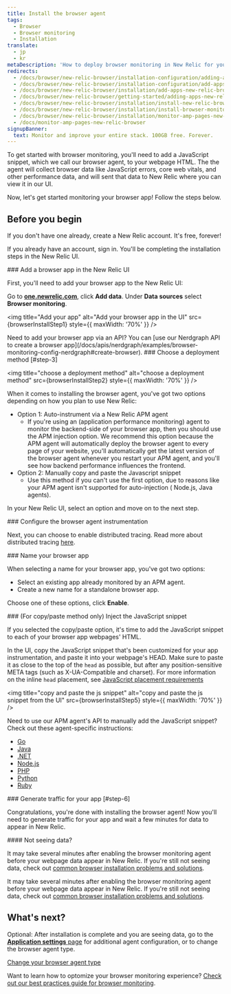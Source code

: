 ```yaml
---
title: Install the browser agent
tags:
  - Browser
  - Browser monitoring
  - Installation
translate:
  - jp
  - kr
metaDescription: 'How to deploy browser monitoring in New Relic for your apps, including UI, copy/paste, and API options.'
redirects:
  - /docs/browser/new-relic-browser/installation-configuration/adding-apps-new-relic-browser
  - /docs/browser/new-relic-browser/installation-configuration/add-apps-new-relic-browser
  - /docs/browser/new-relic-browser/installation/add-apps-new-relic-browser
  - /docs/browser/new-relic-browser/getting-started/adding-apps-new-relic-browser
  - /docs/browser/new-relic-browser/installation/install-new-relic-browser-agent
  - /docs/browser/new-relic-browser/installation/install-browser-monitoring-agent
  - /docs/browser/new-relic-browser/installation/monitor-amp-pages-new-relic-browser
  - /docs/monitor-amp-pages-new-relic-browser
signupBanner:
  text: Monitor and improve your entire stack. 100GB free. Forever.
---
```





To get started with browser monitoring, you'll need to add a JavaScript snippet, which we call our browser agent, to your webpage HTML. The the agent will collect browser data like JavaScript errors, core web vitals, and other performance data, and will sent that data to New Relic where you can view it in our UI. 

Now, let's get started monitoring your browser app! Follow the steps below. 

## Before you begin 

If you don't have one already, create a New Relic account. It's free, forever! 

<InlineSignup/>

If you already have an account, sign in. You'll be completing the installation steps in the New Relic UI. 

<Steps>

<Step>
### Add a browser app in the New Relic UI

First, you'll need to add your browser app to the New Relic UI:

Go to **[one.newrelic.com](https://one.newrelic.com)**, click **Add data**. Under **Data sources** select **Browser monitoring**. 

<img
  title="Add your app"
  alt="Add your browser app in the UI"
  src={browserInstallStep1}
  style={{ maxWidth: '70%' }}
/>

<Callout variant="tip">
Need to add your browser app via an API? You can [use our Nerdgraph API to create a browser app](/docs/apis/nerdgraph/examples/browser-monitoring-config-nerdgraph#create-browser).
  </Callout>
</Step>
<Step>
### Choose a deployment method [#step-3]

<img
  title="choose a deployment method"
  alt="choose a deployment method"
  src={browserInstallStep2}
  style={{ maxWidth: '70%' }}
/>

<figcaption>
  
</figcaption>

When it comes to installing the browser agent, you've got two options depending on how you plan to use New Relic:

* Option 1: Auto-instrument via a New Relic APM agent
  * If you're using an <InlinePopover type="apm" /> (application performance monitoring) agent to monitor the backend-side of your browser app, then you should use the APM injection option. We recommend this option because the APM agent will automatically deploy the browser agent to every page of your website, you'll automatically get the latest version of the browser agent whenever you restart your APM agent, and you'll see how backend performance influences the frontend.
* Option 2: Manually copy and paste the Javascript snippet
  * Use this method if you can't use the first option, due to reasons like your APM agent isn't supported for auto-injection ( Node.js, Java agents).

In your New Relic UI, select an option and move on to the next step. 
</Step>

<Step>
### Configure the browser agent instrumentation

Next, you can choose to enable distributed tracing. Read more about distributed tracing [here](/docs/browser/new-relic-browser/browser-pro-features/browser-data-distributed-tracing/).
</Step>

<Step>
### Name your browser app

When selecting a name for your browser app, you've got two options: 

* Select an existing app already monitored by an APM agent. 
* Create a new name for a standalone browser app. 

Choose one of these options, click **Enable**. 
</Step>

<Step>
### (For copy/paste method only) Inject the JavaScript snippet

If you selected the copy/paste option, it's time to add the JavaScript snippet to each of your browser app webpages' HTML. 

In the UI, copy the JavaScript snippet that's been customized for your app instrumentation, and paste it into your webpage's HEAD. Make sure to paste it as close to the top of the `head` as possible, but after any position-sensitive META tags (such as X-UA-Compatible and charset). For more information on the inline `head` placement, see [JavaScript placement requirements](/docs/browser/new-relic-browser/page-load-timing-resources/instrumentation-browser-monitoring#javascript-placement)

<img
  title="copy and paste the js snippet"
  alt="copy and paste the js snippet from the UI"
  src={browserInstallStep5}
  style={{ maxWidth: '70%' }}
/>

<Callout variant="tip">
Need to use our APM agent's API to manually add the JavaScript snippet? Check out these agent-specific instructions:

* [Go](/docs/agents/go-agent/features/install-new-relic-browser-go-apps)
* [Java](/docs/agents/java-agent/instrumentation/page-load-timing-java)
* [.NET](/docs/agents/net-agent/features/page-load-timing-net)
* [Node.js](/docs/agents/nodejs-agent/supported-features/page-load-timing-nodejs)
* [PHP](/docs/agents/php-agent/features/page-load-timing-php)
* [Python](/docs/agents/python-agent/supported-features/page-load-timing-python)
* [Ruby](/docs/agents/ruby-agent/features/page-load-timing-ruby)
  </Callout>
</Step>

<Step>
### Generate traffic for your app [#step-6]

Congratulations, you're done with installing the browser agent! Now you'll need to generate traffic for your app and wait a few minutes for data to appear in New Relic.

<Callout variant="tip">
#### Not seeing data? 

It may take several minutes after enabling the browser monitoring agent before your webpage data appear in New Relic. If you're still not seeing data, check out [common browser installation problems and solutions](/docs/browser/browser-monitoring/troubleshooting/troubleshoot-your-browser-monitoring-installation/).
  </Callout>

It may take several minutes after enabling the browser monitoring agent before your webpage data appear in New Relic. If you're still not seeing data, check out [common browser installation problems and solutions](/docs/browser/browser-monitoring/troubleshooting/troubleshoot-your-browser-monitoring-installation/).
</Step>

</Steps>

## What's next? 

Optional: After installation is complete and you are seeing data, go to the [**Application  settings** page](/docs/browser/new-relic-browser/configuration/browser-settings-ui-options-apdex-geography/) for additional agent configuration, or to change the browser agent type. 

[Change your browser agent type](/docs/browser/new-relic-browser/configuration/change-browser-agent-type)

Want to learn how to optomize your browser monitoring experience? [Check out our best practices guide for browser monitoring](/docs/new-relic-solutions/best-practices-guides/full-stack-observability/browser-monitoring-best-practices-guide/). 

<InstallFeedback />